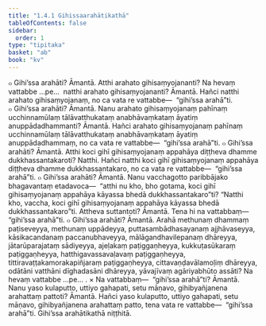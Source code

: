 ```yaml
---
title: "1.4.1 Gihissaarahātikathā"
tableOfContents: false
sidebar:
  order: 1
type: "tipitaka"
basket: "ab"
book: "kv"
---
```



<DynamicBreadcrumb />

<Division number="387" book="kv" bookNo="32" page="202">

<Paragraph number="1292" book="kv">
๐ Gihi’ssa arahāti? Āmantā. Atthi arahato gihisaṃyojananti? Na hevaṃ vattabbe …pe…  natthi arahato gihisaṃyojananti? Āmantā. Hañci natthi arahato gihisaṃyojanaṃ, no ca vata re vattabbe—  “gihi’ssa arahā”ti.
</Paragraph>

<Paragraph number="1293" book="kv">
๐ Gihi’ssa arahāti? Āmantā. Nanu arahato gihisaṃyojanaṃ pahīnaṃ ucchinnamūlaṃ tālāvatthukataṃ anabhāvaṃkataṃ āyatiṃ anuppādadhammanti? Āmantā. Hañci arahato gihisaṃyojanaṃ pahīnaṃ ucchinnamūlaṃ tālāvatthukataṃ anabhāvaṃkataṃ āyatiṃ anuppādadhammaṃ, no ca vata re vattabbe—  “gihi’ssa arahā”ti.
</Paragraph>

<Paragraph number="1294" book="kv">
๐ Gihi’ssa arahāti? Āmantā. Atthi koci gihī gihisaṃyojanaṃ appahāya diṭṭheva dhamme dukkhassantakaroti? Natthi. Hañci natthi koci gihī gihisaṃyojanaṃ appahāya diṭṭheva dhamme dukkhassantakaro, no ca vata re vattabbe—  “gihi’ssa arahā”ti.
</Paragraph>

<Paragraph number="1295" book="kv">
๐ Gihi’ssa arahāti? Āmantā. Nanu vacchagotto paribbājako bhagavantaṃ etadavoca—  “atthi nu kho, bho gotama, koci gihī gihisaṃyojanaṃ appahāya kāyassa bhedā dukkhassantakaro”ti? “Natthi kho, vaccha, koci gihī gihisaṃyojanaṃ appahāya kāyassa bhedā dukkhassantakaro”ti. Attheva suttantoti? Āmantā. Tena hi na vattabbaṃ—  “gihi’ssa arahā”ti.
</Paragraph>

<Paragraph number="1296" book="kv">
๐ Gihi’ssa arahāti? Āmantā. Arahā methunaṃ dhammaṃ paṭiseveyya, methunaṃ uppādeyya, puttasambādhasayanaṃ ajjhāvaseyya, kāsikacandanaṃ paccanubhaveyya, mālāgandhavilepanaṃ dhāreyya, jātarūparajataṃ sādiyeyya, ajeḷakaṃ paṭiggaṇheyya, kukkuṭasūkaraṃ paṭiggaṇheyya, hatthigavassavaḷavaṃ paṭiggaṇheyya, tittiravaṭṭakamorakapiñjaraṃ paṭiggaṇheyya, cittavaṇḍavālamoḷiṃ dhāreyya, odātāni vatthāni dīghadasāni dhāreyya, yāvajīvaṃ agāriyabhūto assāti? Na hevaṃ vattabbe …pe… .
</Paragraph>

<Paragraph number="1297" book="kv">
× Na vattabbaṃ—  “gihi’ssa arahā”ti? Āmantā. Nanu yaso kulaputto, uttiyo gahapati, setu māṇavo, gihibyañjanena arahattaṃ pattoti? Āmantā. Hañci yaso kulaputto, uttiyo gahapati, setu māṇavo, gihibyañjanena arahattaṃ patto, tena vata re vattabbe—  “gihi’ssa arahā”ti.

</Paragraph>
</Division>

<Paragraph number="1298" type="center" book="kv">
Gihi’ssa arahātikathā niṭṭhitā.
</Paragraph>